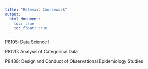 ```yaml
---
title: "Relevant Coursework"
output: 
  html_document:
    toc: true
    toc_float: true
---
```


P8105: Data Science I 

P8120: Analysis of Categorical Data 

P8438: Design and Conduct of Observational Epidemiology Studies 
